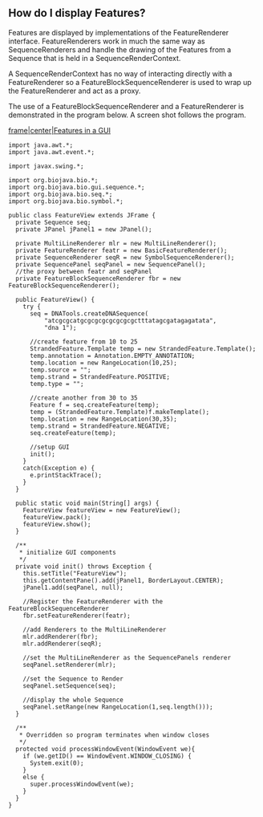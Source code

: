 == How do I display Features? ==

Features are displayed by implementations of the FeatureRenderer interface. FeatureRenderers work in much the same way as SequenceRenderers and handle the drawing of the Features from a Sequence that is held in a SequenceRenderContext.

A SequenceRenderContext has no way of interacting directly with a FeatureRenderer so a FeatureBlockSequenceRenderer is used to wrap up the FeatureRenderer and act as a proxy.

The use of a FeatureBlockSequenceRenderer and a FeatureRenderer is demonstrated in the program below. A screen shot follows the program.

[[image:Featview.jpg|frame|center|Features in a GUI]]

<pre>
import java.awt.*;
import java.awt.event.*;

import javax.swing.*;

import org.biojava.bio.*;
import org.biojava.bio.gui.sequence.*;
import org.biojava.bio.seq.*;
import org.biojava.bio.symbol.*;

public class FeatureView extends JFrame {
  private Sequence seq;
  private JPanel jPanel1 = new JPanel();

  private MultiLineRenderer mlr = new MultiLineRenderer();
  private FeatureRenderer featr = new BasicFeatureRenderer();
  private SequenceRenderer seqR = new SymbolSequenceRenderer();
  private SequencePanel seqPanel = new SequencePanel();
  //the proxy between featr and seqPanel
  private FeatureBlockSequenceRenderer fbr = new FeatureBlockSequenceRenderer();

  public FeatureView() {
    try {
      seq = DNATools.createDNASequence(
          "atcgcgcatgcgcgcgcgcgcgcgctttatagcgatagagatata",
          "dna 1");

      //create feature from 10 to 25
      StrandedFeature.Template temp = new StrandedFeature.Template();
      temp.annotation = Annotation.EMPTY_ANNOTATION;
      temp.location = new RangeLocation(10,25);
      temp.source = "";
      temp.strand = StrandedFeature.POSITIVE;
      temp.type = "";

      //create another from 30 to 35
      Feature f = seq.createFeature(temp);
      temp = (StrandedFeature.Template)f.makeTemplate();
      temp.location = new RangeLocation(30,35);
      temp.strand = StrandedFeature.NEGATIVE;
      seq.createFeature(temp);

      //setup GUI
      init();
    }
    catch(Exception e) {
      e.printStackTrace();
    }
  }

  public static void main(String[] args) {
    FeatureView featureView = new FeatureView();
    featureView.pack();
    featureView.show();
  }

  /**
   * initialize GUI components
   */
  private void init() throws Exception {
    this.setTitle("FeatureView");
    this.getContentPane().add(jPanel1, BorderLayout.CENTER);
    jPanel1.add(seqPanel, null);

    //Register the FeatureRenderer with the FeatureBlockSequenceRenderer
    fbr.setFeatureRenderer(featr);

    //add Renderers to the MultiLineRenderer
    mlr.addRenderer(fbr);
    mlr.addRenderer(seqR);

    //set the MultiLineRenderer as the SequencePanels renderer
    seqPanel.setRenderer(mlr);

    //set the Sequence to Render
    seqPanel.setSequence(seq);

    //display the whole Sequence
    seqPanel.setRange(new RangeLocation(1,seq.length()));
  }

  /**
   * Overridden so program terminates when window closes
   */
  protected void processWindowEvent(WindowEvent we){
    if (we.getID() == WindowEvent.WINDOW_CLOSING) {
      System.exit(0);
    }
    else {
      super.processWindowEvent(we);
    }
  }
}
</pre>
